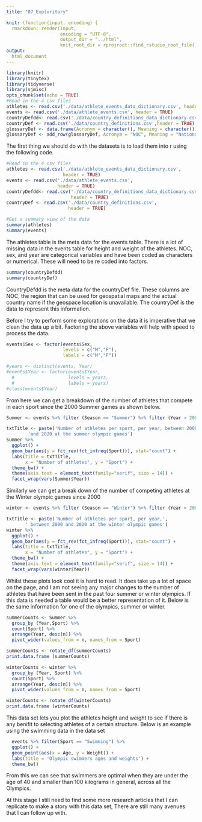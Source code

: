 ```yaml
---
title: "07_Exploritory"

knit: (function(input, encoding) {
  rmarkdown::render(input,
                    encoding = "UTF-8",
                    output_dir = "../html",
                    knit_root_dir = rprojroot::find_rstudio_root_file())})
output: 
  html_document
---
```



```r
library(knitr)
library(tinytex)
library(tidyverse)
library(sjmisc)
opts_chunk$set(echo = TRUE)
#Read in the 4 csv files
athletes <- read.csv('./data/athlete_events_data_dictionary.csv', header = TRUE)
events <- read.csv('./data/athlete_events.csv', header = TRUE)
countryDefdd<- read.csv('./data/country_definitions_data_dictionary.csv',header = TRUE)
countryDef <- read.csv('./data/country_definitions.csv',header = TRUE)
glossaryDef <- data.frame(Acronym = character(), Meaning = character())
glossaryDef <- add_row(glossaryDef, Acronym = "NOC", Meaning = "National Olympic Committee")
```

The first thing we should do with the datasets is to load them into r using  the following code.

```r
#Read in the 4 csv files
athletes <- read.csv('./data/athlete_events_data_dictionary.csv', 
                     header = TRUE)
events <- read.csv('./data/athlete_events.csv', 
                   header = TRUE)
countryDefdd<- read.csv('./data/country_definitions_data_dictionary.csv',
                        header = TRUE)
countryDef <- read.csv('./data/country_definitions.csv',
                       header = TRUE)

#Get a summary view of the data
summary(athletes)
summary(events)
```
The athletes table is the meta data for the events table. There is a lot of missing data in the events table for height and weight of the athletes. NOC, sex, and  year are categorical variables and have been coded as characters or numerical. These will need to be re coded into factors. 
```r
summary(countryDefdd)
summary(countryDef)
```
CountryDefdd is the meta data for the countryDef file. These columns are NOC, the region that can be used for geospatial maps and the actual country name if the geospace location is unavailable. The countryDef is the data to represent this information.

Before I try to perform some explorations on the data it is imperative that we clean the data up a bit. Factoring the above variables will help with speed to process the data.

```r
events$Sex <- factor(events$Sex,
                     levels = c("M","F"),
                     labels = c("M","F"))

#years <- distinct(events, Year)
#events$Year <- factor(events$Year,
  #                    levels = years,
  #                    labels = years)
#class(events$Year)
```

From here we can get a breakdown of the number of athletes that compete in each sport since the 2000 Summer games as shown below.

```r
Summer <- events %>% filter (Season == "Summer") %>% filter (Year > 2000)
```

```r
txtTitle <- paste('Number of athletes per sport, per year, between 2000 ',
        'and 2020 at the summer olympic games')
Summer %>% 
  ggplot() +
  geom_bar(aes(y = fct_rev(fct_infreq(Sport))), stat="count") +
  labs(title = txtTitle, 
       x = "Number of athletes", y = "Sport") + 
  theme_bw() + 
  theme(axis.text = element_text(family="serif", size = 14)) +  
  facet_wrap(vars(Summer$Year))
```
Similarly we can get a break down of the number of competing athletes at the Winter olympic games since 2000
```r
winter <- events %>% filter (Season == "Winter") %>% filter (Year > 2000)
```

```r
txtTitle <- paste('Number of athletes per sport, per year,',
       ' between 2000 and 2020 at the winter olympic games')
winter %>% 
  ggplot() +
  geom_bar(aes(y = fct_rev(fct_infreq(Sport))), stat="count") +
  labs(title = txtTitle, 
       x = "Number of athletes", y = "Sport") + 
  theme_bw() + 
  theme(axis.text = element_text(family="serif", size = 14)) + 
  facet_wrap(vars(winter$Year))
```

Whilst these plots look cool it is hard to read. It does take up a lot of space on the page, and I am not seeing any major changes to the number of athletes that have been sent in the past four summer or winter olympics. If this data is needed a table would be a better representation of it. Below is the same information for one of the olympics, summer or winter.

```r
summerCounts <- Summer %>% 
  group_by (Year,Sport) %>%
  count(Sport) %>% 
  arrange(Year, desc(n)) %>%
  pivot_wider(values_from = n, names_from = Sport)

summerCounts <- rotate_df(summerCounts)
print.data.frame (summerCounts)

winterCounts <- winter %>% 
  group_by (Year, Sport) %>%
  count(Sport) %>% 
  arrange(Year, desc(n)) %>%
  pivot_wider(values_from = n, names_from = Sport)

winterCounts <- rotate_df(winterCounts)
print.data.frame (winterCounts)
```
This data set lets you plot the athletes height and weight to see if there is any benifit to selecting athletes of a certain structure. Below is an example using the swimming data in the data set

```r
  events %>% filter(Sport == "Swimming") %>%
  ggplot() +
  geom_point(aes(x = Age, y = Weight)) +
  labs(title = 'Olympic swimmers ages and weights') +
  theme_bw()
```
From this we can see that swimmers are optimal when they are under the age of 40 and smaller than 100 kilograms in general, across all the Olympics.

At this stage I still need to find some more research articles that I can replicate to make a story with this data set, There are still many avenues that I can follow up with.

